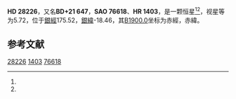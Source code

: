 {{Starbox begin
| name = HD 28226
}}
{{Starbox observe
| epoch = [[J2000.0|J2000.0]]
| constell = {{星座名待查}}<ref name=SIMBAD>{{cite web
 | url=http://simbad.u-strasbg.fr/simbad/sim-id?Ident=HR+1403
 | title =Pulsating variable Star
 | publisher=Centre de Données astronomiques de Strasbourg
 | work=SIMBAD
 | accessdate=2012-07-13}}</ref><ref name=DATA>{{cite web
 | url=http://vizier.u-strasbg.fr/viz-bin/VizieR-5?-out.add=.&-source=5050&-corr=PK=HR&-out.max=9999&HR=1403
 | title=VizieR Detailed Page
 | accessdate=2012-07-13
 | archive-date=2016-03-04
 | archive-url=https://web.archive.org/web/20160304201228/http://vizier.u-strasbg.fr/viz-bin/VizieR-5?-out.add=.&-source=5050&-corr=PK=HR&-out.max=9999&HR=1403
 | dead-url=no
 }}</ref>
| 星官 = 
| ra = {{RA|4|28|0.8}}<ref name=SIMBAD /><ref name=DATA />
| dec = {{DEC|+21|37|12}}<ref name=SIMBAD /><ref name=DATA />
| appmag_v = 5.72<ref name=SIMBAD /><ref name=DATA />
}}
{{Starbox character
| class = Am<ref name=SIMBAD /><ref name=DATA />
| b-v = 0.27<ref name=SIMBAD /><ref name=DATA />
| u-b = 0.1<ref name=SIMBAD /><ref name=DATA />
| r-i = 0.14<ref name=SIMBAD /><ref name=DATA />
| variable = 
}}
{{Starbox astrometry
| radial_v = 0.1
| prop_mo_ra = 36
| parallax = 
| p_error = 
}}
{{Starbox catalog
| names =BD+21 647，[[SAO星表|SAO]] 76618，[[HD星表|HD]] 28226，[[HR星表|HR]] 1403}}
{{Starbox reference |Simbad=HR+1403}}
{{Starbox end}}

'''HD 28226'''，又名'''BD+21 647'''，'''SAO 76618'''、'''HR 1403'''，是一颗恒星<ref name=SIMBAD /><ref name=DATA />，视星等为5.72，位于[[銀道座標系|銀經]]175.52，[[銀道座標系|銀緯]]-18.46，其[[B1900.0|B1900.0]]坐标为赤經{{RA|4|22|4.5}}，赤緯{{DEC|+21|-18.46|49}}。

== 参考文献 ==
{{reflist}}

{{star-stub}}

[[Category:HD和HDE天體|28226]]
[[Category:HR天體|1403]]
[[Category:SAO天體|76618]]